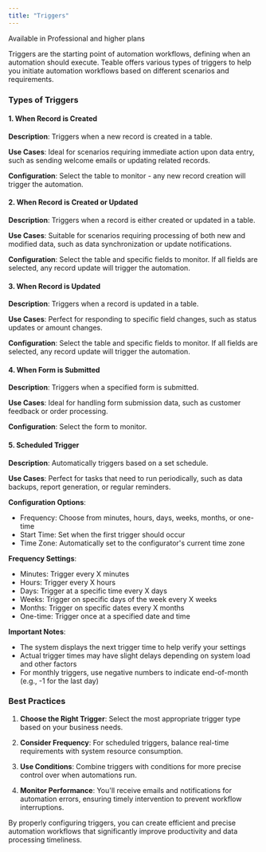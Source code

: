 ```yaml
---
title: "Triggers"
---
```

<Tip>Available in Professional and higher plans</Tip>

Triggers are the starting point of automation workflows, defining when an automation should execute. Teable offers various types of triggers to help you initiate automation workflows based on different scenarios and requirements.

### Types of Triggers

#### 1. When Record is Created

**Description**: Triggers when a new record is created in a table.

**Use Cases**: Ideal for scenarios requiring immediate action upon data entry, such as sending welcome emails or updating related records.

**Configuration**: Select the table to monitor - any new record creation will trigger the automation.

#### 2. When Record is Created or Updated

**Description**: Triggers when a record is either created or updated in a table.

**Use Cases**: Suitable for scenarios requiring processing of both new and modified data, such as data synchronization or update notifications.

**Configuration**: Select the table and specific fields to monitor. If all fields are selected, any record update will trigger the automation.

#### 3. When Record is Updated

**Description**: Triggers when a record is updated in a table.

**Use Cases**: Perfect for responding to specific field changes, such as status updates or amount changes.

**Configuration**: Select the table and specific fields to monitor. If all fields are selected, any record update will trigger the automation.

#### 4. When Form is Submitted

**Description**: Triggers when a specified form is submitted.

**Use Cases**: Ideal for handling form submission data, such as customer feedback or order processing.

**Configuration**: Select the form to monitor.

#### 5. Scheduled Trigger

**Description**: Automatically triggers based on a set schedule.

**Use Cases**: Perfect for tasks that need to run periodically, such as data backups, report generation, or regular reminders.

**Configuration Options**:

* Frequency: Choose from minutes, hours, days, weeks, months, or one-time
* Start Time: Set when the first trigger should occur
* Time Zone: Automatically set to the configurator's current time zone

**Frequency Settings**:

* Minutes: Trigger every X minutes
* Hours: Trigger every X hours
* Days: Trigger at a specific time every X days
* Weeks: Trigger on specific days of the week every X weeks
* Months: Trigger on specific dates every X months
* One-time: Trigger once at a specified date and time

**Important Notes**:

* The system displays the next trigger time to help verify your settings
* Actual trigger times may have slight delays depending on system load and other factors
* For monthly triggers, use negative numbers to indicate end-of-month (e.g., -1 for the last day)

### Best Practices

1. **Choose the Right Trigger**: Select the most appropriate trigger type based on your business needs.

2. **Consider Frequency**: For scheduled triggers, balance real-time requirements with system resource consumption.

3. **Use Conditions**: Combine triggers with conditions for more precise control over when automations run.

4. **Monitor Performance**: You'll receive emails and notifications for automation errors, ensuring timely intervention to prevent workflow interruptions.

By properly configuring triggers, you can create efficient and precise automation workflows that significantly improve productivity and data processing timeliness.

